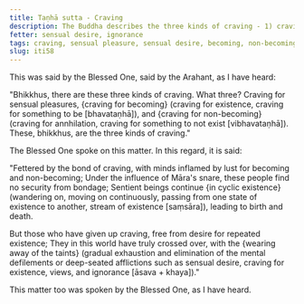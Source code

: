 ```yaml
---
title: Taṇhā sutta - Craving
description: The Buddha describes the three kinds of craving - 1) craving for sensual pleasures, 2) craving for becoming, and 3) craving for non-becoming.
fetter: sensual desire, ignorance
tags: craving, sensual pleasure, sensual desire, becoming, non-becoming, existence, non-existence, cyclic existence, mental defilements, iti, iti50-99
slug: iti58
---
```


This was said by the Blessed One, said by the Arahant, as I have heard:

"Bhikkhus, there are these three kinds of craving. What three? Craving for sensual pleasures, \{craving for becoming} (craving for existence, craving for something to be [bhavataṇhā]), and \{craving for non-becoming} (craving for annhilation, craving for something to not exist [vibhavataṇhā]). These, bhikkhus, are the three kinds of craving."

The Blessed One spoke on this matter. In this regard, it is said:

"Fettered by the bond of craving,
with minds inflamed by lust for becoming and non-becoming;
Under the influence of Māra's snare,
these people find no security from bondage;
Sentient beings continue \{in cyclic existence} (wandering on, moving on continuously, passing from one state of existence to another, stream of existence [saṃsāra]),
leading to birth and death.

But those who have given up craving,
free from desire for repeated existence;
They in this world have truly crossed over,
with the \{wearing away of the taints} (gradual exhaustion and elimination of the mental defilements or deep-seated afflictions such as sensual desire, craving for existence, views, and ignorance [āsava + khaya])."

This matter too was spoken by the Blessed One, as I have heard.